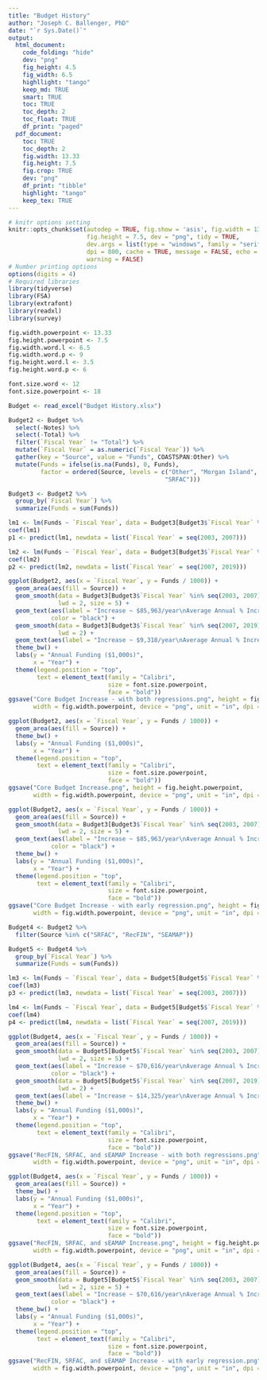 ```yaml
---
title: "Budget History"
author: "Joseph C. Ballenger, PhD"
date: "`r Sys.Date()`"
output: 
  html_document:
    code_folding: "hide"
    dev: "png"
    fig_height: 4.5
    fig_width: 6.5
    highllight: "tango"
    keep_md: TRUE
    smart: TRUE
    toc: TRUE
    toc_depth: 2
    toc_float: TRUE
    df_print: "paged"
  pdf_document:
    toc: TRUE
    toc_depth: 2
    fig.width: 13.33
    fig.height: 7.5
    fig.crop: TRUE
    dev: "png"
    df_print: "tibble"
    highlight: "tango"
    keep_tex: TRUE
---
```


```r
# knitr options setting
knitr::opts_chunk$set(autodep = TRUE, fig.show = 'asis', fig.width = 13.33,
                      fig.height = 7.5, dev = "png", tidy = TRUE, 
                      dev.args = list(type = "windows", family = "serif"), 
                      dpi = 800, cache = TRUE, message = FALSE, echo = TRUE,
                      warning = FALSE)
# Number printing options
options(digits = 4)
# Required libraries
library(tidyverse)
library(FSA)
library(extrafont)
library(readxl)
library(survey)
```

```r
fig.width.powerpoint <- 13.33
fig.height.powerpoint <- 7.5
fig.width.word.l <- 6.5
fig.width.word.p <- 9
fig.height.word.l <- 3.5
fig.height.word.p <- 6

font.size.word <- 12
font.size.powerpoint <- 18
```

```r
Budget <- read_excel("Budget History.xlsx")
```

```r
Budget2 <- Budget %>%
  select(-Notes) %>%
  select(-Total) %>%
  filter(`Fiscal Year` != "Total") %>%
  mutate(`Fiscal Year` = as.numeric(`Fiscal Year`)) %>%
  gather(key = "Source", value = "Funds", COASTSPAN:Other) %>%
  mutate(Funds = ifelse(is.na(Funds), 0, Funds),
         factor = ordered(Source, levels = c("Other", "Morgan Island", "COASTSPAN", "IJ", "SEAMAP", "RecFIN", 
                                            "SRFAC")))
```

```r
Budget3 <- Budget2 %>%
  group_by(`Fiscal Year`) %>%
  summarize(Funds = sum(Funds))
```

```r
lm1 <- lm(Funds ~ `Fiscal Year`, data = Budget3[Budget3$`Fiscal Year` %in% seq(2003, 2007), ])
coef(lm1)
p1 <- predict(lm1, newdata = list(`Fiscal Year` = seq(2003, 2007)))
```

```r
lm2 <- lm(Funds ~ `Fiscal Year`, data = Budget3[Budget3$`Fiscal Year` %in% seq(2007, 2019), ])
coef(lm2)
p2 <- predict(lm2, newdata = list(`Fiscal Year` = seq(2007, 2019)))
```

```r
ggplot(Budget2, aes(x = `Fiscal Year`, y = Funds / 1000)) +
  geom_area(aes(fill = Source)) +
  geom_smooth(data = Budget3[Budget3$`Fiscal Year` %in% seq(2003, 2007), ], method = "lm", color = "black",
              lwd = 2, size = 5) +
  geom_text(aes(label = "Increase ~ $85,963/year\nAverage Annual % Increase of 33.8%", x = 2005, y = 600), 
            color = "black") +
  geom_smooth(data = Budget3[Budget3$`Fiscal Year` %in% seq(2007, 2019), ], method = "lm", color = "red",
              lwd = 2) +
  geom_text(aes(label = "Increase ~ $9,318/year\nAverage Annual % Increase of 1.6%", x =2012.5, y = 650 ), color = "red") +
  theme_bw() +
  labs(y = "Annual Funding ($1,000s)",
       x = "Year") +
  theme(legend.position = "top",
        text = element_text(family = "Calibri", 
                            size = font.size.powerpoint, 
                            face = "bold"))
ggsave("Core Budget Increase - with both regressions.png", height = fig.height.powerpoint, 
       width = fig.width.powerpoint, device = "png", unit = "in", dpi = 600)
```

```r
ggplot(Budget2, aes(x = `Fiscal Year`, y = Funds / 1000)) +
  geom_area(aes(fill = Source)) +
  theme_bw() +
  labs(y = "Annual Funding ($1,000s)",
       x = "Year") +
  theme(legend.position = "top",
        text = element_text(family = "Calibri", 
                            size = font.size.powerpoint, 
                            face = "bold"))
ggsave("Core Budget Increase.png", height = fig.height.powerpoint, 
       width = fig.width.powerpoint, device = "png", unit = "in", dpi = 600)
```

```r
ggplot(Budget2, aes(x = `Fiscal Year`, y = Funds / 1000)) +
  geom_area(aes(fill = Source)) +
  geom_smooth(data = Budget3[Budget3$`Fiscal Year` %in% seq(2003, 2007), ], method = "lm", color = "black",
              lwd = 2, size = 5) +
  geom_text(aes(label = "Increase ~ $85,963/year\nAverage Annual % Increase of 33.8%", x = 2005, y = 600), 
            color = "black") +
  theme_bw() +
  labs(y = "Annual Funding ($1,000s)",
       x = "Year") +
  theme(legend.position = "top",
        text = element_text(family = "Calibri", 
                            size = font.size.powerpoint, 
                            face = "bold"))
ggsave("Core Budget Increase - with early regression.png", height = fig.height.powerpoint, 
       width = fig.width.powerpoint, device = "png", unit = "in", dpi = 600)
```

```r
Budget4 <- Budget2 %>%
  filter(Source %in% c("SRFAC", "RecFIN", "SEAMAP"))
```

```r
Budget5 <- Budget4 %>%
  group_by(`Fiscal Year`) %>%
  summarize(Funds = sum(Funds))
```

```r
lm3 <- lm(Funds ~ `Fiscal Year`, data = Budget5[Budget5$`Fiscal Year` %in% seq(2003, 2007), ])
coef(lm3)
p3 <- predict(lm3, newdata = list(`Fiscal Year` = seq(2003, 2007)))
```

```r
lm4 <- lm(Funds ~ `Fiscal Year`, data = Budget5[Budget5$`Fiscal Year` %in% seq(2007, 2019), ])
coef(lm4)
p4 <- predict(lm4, newdata = list(`Fiscal Year` = seq(2007, 2019)))
```

```r
ggplot(Budget4, aes(x = `Fiscal Year`, y = Funds / 1000)) +
  geom_area(aes(fill = Source)) +
  geom_smooth(data = Budget5[Budget5$`Fiscal Year` %in% seq(2003, 2007), ], method = "lm", color = "black",
              lwd = 2, size = 5) +
  geom_text(aes(label = "Increase ~ $70,616/year\nAverage Annual % Increase of 27.8%", x = 2005, y = 600), 
            color = "black") +
  geom_smooth(data = Budget5[Budget5$`Fiscal Year` %in% seq(2007, 2019), ], method = "lm", color = "red",
              lwd = 2) +
  geom_text(aes(label = "Increase ~ $14,325/year\nAverage Annual % Increase of 2.9%", x =2012.5, y = 650 ), color = "red") +
  theme_bw() +
  labs(y = "Annual Funding ($1,000s)",
       x = "Year") +
  theme(legend.position = "top",
        text = element_text(family = "Calibri", 
                            size = font.size.powerpoint, 
                            face = "bold"))
ggsave("RecFIN, SRFAC, and sEAMAP Increase - with both regressions.png", height = fig.height.powerpoint, 
       width = fig.width.powerpoint, device = "png", unit = "in", dpi = 600)
```

```r
ggplot(Budget4, aes(x = `Fiscal Year`, y = Funds / 1000)) +
  geom_area(aes(fill = Source)) +
  theme_bw() +
  labs(y = "Annual Funding ($1,000s)",
       x = "Year") +
  theme(legend.position = "top",
        text = element_text(family = "Calibri", 
                            size = font.size.powerpoint, 
                            face = "bold"))
ggsave("RecFIN, SRFAC, and sEAMAP Increase.png", height = fig.height.powerpoint, 
       width = fig.width.powerpoint, device = "png", unit = "in", dpi = 600)
```

```r
ggplot(Budget4, aes(x = `Fiscal Year`, y = Funds / 1000)) +
  geom_area(aes(fill = Source)) +
  geom_smooth(data = Budget5[Budget5$`Fiscal Year` %in% seq(2003, 2007), ], method = "lm", color = "black",
              lwd = 2, size = 5) +
  geom_text(aes(label = "Increase ~ $70,616/year\nAverage Annual % Increase of 27.8%", x = 2005, y = 600), 
            color = "black") +
  theme_bw() +
  labs(y = "Annual Funding ($1,000s)",
       x = "Year") +
  theme(legend.position = "top",
        text = element_text(family = "Calibri", 
                            size = font.size.powerpoint, 
                            face = "bold"))
ggsave("RecFIN, SRFAC, and sEAMAP Increase - with early regression.png", height = fig.height.powerpoint, 
       width = fig.width.powerpoint, device = "png", unit = "in", dpi = 600)
```
